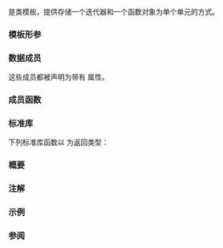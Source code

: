{{cpp/ranges/title|in_fun_result}}
{{cpp/algorithm/ranges/return_types/navbar}}

{{ddcl|header=algorithm|since=c++20|
template&lt; class I, class F &gt;
struct in_fun_result;
}}

{{tt|ranges::in_fun_result}} 是类模板，提供存储一个迭代器和一个函数对象为单个单元的方式。

{{cpp/algorithm/ranges/return_types/general_description}}

===模板形参===
{{par begin}}
{{par | I | {{tt|ranges::in_fun_result}} 存储的迭代器类型}}
{{par | F | {{tt|ranges::in_fun_result}} 存储的函数对象类型}}
{{par end}}

===数据成员===
{{dsc begin}}
{{dsc hitem|成员名字|定义}}
{{dsc mem obj|in|nolink=true|{{tt|I}} 类型的值（假定为迭代器）。}}
{{dsc mem obj|fun|nolink=true|{{tt|F}} 类型的值（假定为函数对象）。}}
{{dsc end}}

这些成员都被声明为带有 {{attr|no_unique_address}} 属性。

===成员函数===
{{member|{{small|std::ranges::in_fun_result::}}operator in_fun_result&lt;I2, F2&gt;|2=
{{dcl begin}}
{{dcl|num=1|1=
template&lt;class I2, class F2&gt;
requires std::convertible_to&lt;const I&amp;, I2&gt; &amp;&amp; std::convertible_to&lt;const F&amp;, F2&gt;
constexpr operator in_fun_result&lt;I2, F2&gt;() const &amp;;
}}
{{dcl|num=2|1=
template&lt;class I2, class F2&gt;
requires std::convertible_to&lt;I, I2&gt; &amp;&amp; std::convertible_to&lt;F, F2&gt;
constexpr operator in_fun_result&lt;I2, F2&gt;() &amp;&amp;;
}}
{{dcl end}}
通过从 {{c|*this}} 的每个数据成员构造结果的对应成员，转换 {{c|*this}} 为结果。
@1@ 等价于 {{c|return {in, fun};}}。
@2@ 等价于 {{c|return {std::move(in), std::move(fun)};}}。
}}

===标准库===
下列标准库函数以 {{tt|ranges::in_fun_result}} 为返回类型：

{{dsc begin}}
{{dsc h2|算法函数}}
{{dsc inc|cpp/algorithm/ranges/dsc for_each}}
{{dsc inc|cpp/algorithm/ranges/dsc for_each_n}}
{{dsc end}}

===概要===
{{source|1=
namespace std::ranges
{
    template&lt;class I, class F&gt;
    struct in_fun_result
    {
        [[no_unique_address]] I in;
        [[no_unique_address]] F fun;

        template&lt;class I2, class F2&gt;
        requires std::convertible_to&lt;const I&amp;, I2&gt; &amp;&amp; std::convertible_to&lt;const F&amp;, F2&gt;
        constexpr operator in_fun_result&lt;I2, F2&gt;() const &amp;
        {
            return {in, fun};
        }

        template&lt;class I2, class F2&gt;
        requires std::convertible_to&lt;I, I2&gt; &amp;&amp; std::convertible_to&lt;F, F2&gt;
        constexpr operator in_fun_result&lt;I2, F2&gt;() &amp;&amp;
        {
            return {std::move(in), std::move(fun)};
        }
    };
}
}}

===注解===
{{cpp/algorithm/ranges/notes return_types}}

===示例===
{{example
|code=
#include &lt;algorithm&gt;
#include &lt;cassert&gt;
#include &lt;iostream&gt;
#include &lt;iterator&gt;
#include &lt;ranges&gt;

int main()
{
    int v[]{1, 2, 3};

    const std::ranges::in_fun_result res1 = std::ranges::for_each_n(
        v, std::size(v),
        [](int&amp; x) { return x = -x; } // 相反数 lambda
    );
    assert(res1.in == std::end(v));

    const std::ranges::in_fun_result res2 = std::ranges::for_each(
        std::begin(v),
        res1.in,
        [](int x) { std::cout &lt;&lt; x &lt;&lt; ' '; } // 打印 lambda
    );

    std::cout &lt;&lt; "│ ";

    std::ranges::for_each(v, res1.fun); // 使用相反数 lambda
    std::ranges::for_each(v, res2.fun); // 使用打印 lambda
    std::cout &lt;&lt; '\n';
}
|output=
-1 -2 -3 │ 1 2 3
}}

===参阅===
{{dsc begin}}
{{dsc inc|cpp/utility/dsc pair}}
{{dsc inc|cpp/utility/dsc tuple}}
{{dsc end}}

{{langlinks|cs|de|en|es|fr|it|ja|ko|pl|pt|ru}}